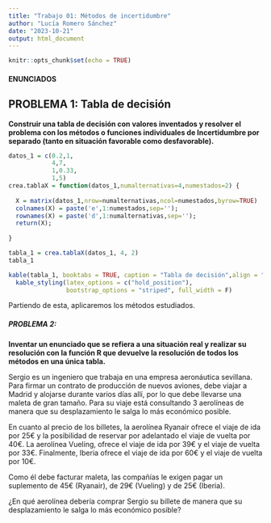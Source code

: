 ---
title: "Trabajo 01: Métodos de incertidumbre"
author: "Lucía Romero Sánchez"
date: "2023-10-21"
output: html_document
---

```{r setup, include=FALSE}
knitr::opts_chunk$set(echo = TRUE)
```

#### ENUNCIADOS

## PROBLEMA 1: Tabla de decisión 

**Construir una tabla de decisión con valores inventados y resolver el problema con los métodos o funciones individuales de Incertidumbre por separado (tanto en situación favorable como desfavorable).**
```{r echo=FALSE}
datos_1 = c(0.2,1,
            4,7,
            1,0.33,
            1,5)
crea.tablaX = function(datos_1,numalternativas=4,numestados=2) {
  
  X = matrix(datos_1,nrow=numalternativas,ncol=numestados,byrow=TRUE)
  colnames(X) = paste('e',1:numestados,sep='');
  rownames(X) = paste('d',1:numalternativas,sep='');
  return(X);
  
}

tabla_1 = crea.tablaX(datos_1, 4, 2)
tabla_1 
```

```{r echo=FALSE}
kable(tabla_1, booktabs = TRUE, caption = "Tabla de decisión",align = "c",linesep = " ") %>%
  kable_styling(latex_options = c("hold_position"),
                bootstrap_options = "striped", full_width = F) 
```

Partiendo de esta, aplicaremos los métodos estudiados.


##### PROBLEMA 2:

**Inventar un enunciado que se refiera a una situación real y realizar su resolución con la función R que devuelve la resolución de todos los métodos en una única tabla.**

Sergio es un ingeniero que trabaja en una empresa aeronáutica sevillana. Para firmar un contrato de producción de nuevos aviones, debe viajar a Madrid y alojarse durante varios días allí, por lo que debe llevarse una maleta de gran tamaño. Para su viaje está consultando 3 aerolíneas de manera que su desplazamiento le salga lo más económico posible. 

En cuanto al precio de los billetes, la aerolínea Ryanair ofrece el viaje de ida por 25€ y la posibilidad de reservar por adelantado el viaje de vuelta por 40€. La aerolínea Vueling, ofrece el viaje de ida por 39€ y el viaje de vuelta por 33€. Finalmente, Iberia ofrece el viaje de ida por 60€ y el viaje de vuelta por 10€.

Como él debe facturar maleta, las compañías le exigen pagar un suplemento de 45€ (Ryanair), de 29€ (Vueling) y de 25€ (Iberia).

¿En qué aerolínea debería comprar Sergio su billete de manera que su desplazamiento le salga lo más económico posible?
